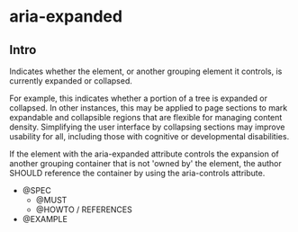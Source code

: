 
<Meta title="Documentation|Accessibilité/aria-expanded" />

# aria-expanded

## Intro

Indicates whether the element, or another grouping element it controls, is currently expanded or collapsed.

For example, this indicates whether a portion of a tree is expanded or collapsed. In other instances, this may be applied to page sections to mark expandable and collapsible regions that are flexible for managing content density. Simplifying the user interface by collapsing sections may improve usability for all, including those with cognitive or developmental disabilities.

If the element with the aria-expanded attribute controls the expansion of another grouping container that is not 'owned by' the element, the author SHOULD reference the container by using the aria-controls attribute.

- @SPEC
  - @MUST
  - @HOWTO / REFERENCES
- @EXAMPLE
